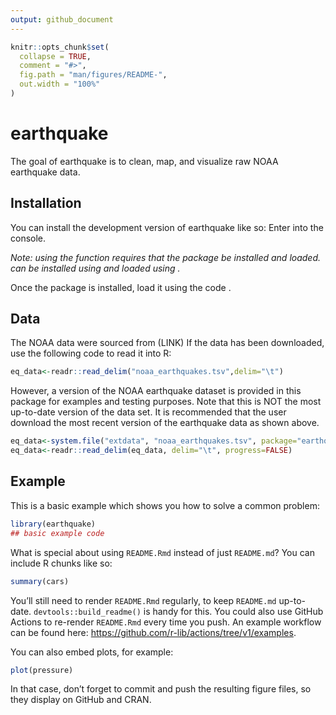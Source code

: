 ```yaml
---
output: github_document
---
```


<!-- README.md is generated from README.Rmd. Please edit that file -->

```r
knitr::opts_chunk$set(
  collapse = TRUE,
  comment = "#>",
  fig.path = "man/figures/README-",
  out.width = "100%"
)
```

# earthquake

<!-- badges: start -->
<!-- badges: end -->

The goal of earthquake is to clean, map, and visualize raw NOAA earthquake data. 

## Installation

You can install the development version of earthquake like so: Enter \code{install_github("haliyan/earthquake")} into the console. 

*Note: using the \code{install_github()} function requires that the \code{devtools} package be installed and loaded. \code{devtools} can be
installed using \code{install_packages("devtools")} and loaded using 
\code{library(devtools)}.* 

Once the \code{earthquake} package is installed, load it using the code
\code{library(earthquake)}. 

## Data 
The NOAA data were sourced from (LINK)
If the data has been downloaded, use the following code to read it into 
R: 

```r
eq_data<-readr::read_delim("noaa_earthquakes.tsv",delim="\t")
```

However, a version of the NOAA earthquake dataset is provided in this package for examples and testing purposes. 
Note that this is NOT the most up-to-date version of the data set. 
It is recommended that the user download the most recent version of the earthquake data as shown above. 

```r
eq_data<-system.file("extdata", "noaa_earthquakes.tsv", package="earthquake")
eq_data<-readr::read_delim(eq_data, delim="\t", progress=FALSE)
```


## Example

This is a basic example which shows you how to solve a common problem:

```r
library(earthquake)
## basic example code
```

What is special about using `README.Rmd` instead of just `README.md`? You can include R chunks like so:

```r
summary(cars)
```

You'll still need to render `README.Rmd` regularly, to keep `README.md` up-to-date. `devtools::build_readme()` is handy for this. You could also use GitHub Actions to re-render `README.Rmd` every time you push. An example workflow can be found here: <https://github.com/r-lib/actions/tree/v1/examples>.

You can also embed plots, for example:

```r
plot(pressure)
```

In that case, don't forget to commit and push the resulting figure files, so they display on GitHub and CRAN.
